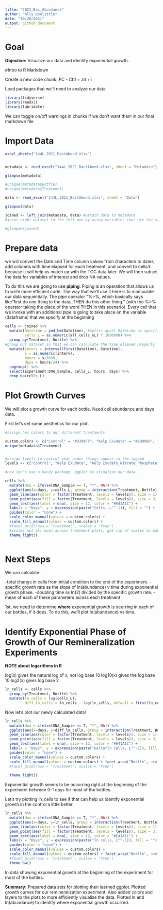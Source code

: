 ```yaml
---
title: "2021_Bac_Abundance"
author: "Ally Doolittle"
date: "10/20/2021"
output: github_document
---
```

# Goal

**Objective:** Visualize our data and identify exponential growth.

#Intro to R Markdown

Create a new code chunk: PC - Ctrl + alt + i

Load packages that we'll need to analyze our data
```r
library(tidyverse)
library(readxl)
library(lubridate)
```

We can toggle on/off warnings in chunks if we don't want them in our final markdown file

# Import Data

```r
excel_sheets("144L_2021_BactAbund.xlsx")


metadata <- read_excel("144L_2021_BactAbund.xlsx", sheet = "Metadata")

glimpse(metadata)

#unique(metadata$Bottle)
#unique(metadata$Treatment)

data <- read_excel("144L_2021_BactAbund.xlsx", sheet = "Data")

glimpse(data)

joined <- left_join(metadata, data) #attach data to metadata
#joins right dataset to the left one by using variables that are the same across the two dataframes

#glimpse(joined)
```

# Prepare data

we will convert the Date and Time column values from characters to dates, add columns with time elapsed for each treatment, and convert to cells/L because it will help us match up with the TOC data later. We will then subset the data for variables of interest and drop NA values.

To do this we are going to use **piping**. Piping is an operation that allows us to write more efficient code. The way that we'll use it here is to manipulate our data sequentially. The pipe operator "%>%, which basically says like "first do one thing to the data, THEN do this other thing." (with the %>% operator taking the place of the word THEN in this scenario). Every cell that we invoke with an additional pipe is going to take place on the variable (dataframe) that we specify at the beginning

```r
cells <- joined %>%
  mutate(Datetime = ymd_hm(Datetime), #splits apart Datetime as specified
         cells_L = as.numeric(all_cells_uL) * 1000000) %>%
  group_by(Treatment, Bottle) %>%
#group our dataset so that we can calculate the time elapsed properly
  mutate(interv = interval(first(Datetime), Datetime),
         s = as.numeric(interv),
         hours = s/3600,
         days = hours/24) %>%
  ungroup() %>%
  select(Experiment:DNA_Sample, cells_L, hours, days) %>%
  drop_na(cells_L)
```
# Plot Growth Curves

We will plot a growth curve for each bottle. Need cell abundance and days data.

First let's set some aesthetics for our plot.

```r
#assign hex colors to our different treatments

custom.colors <- c("Control" = "#3399FF", "Kelp Exudate" = "#339900", "Kelp Exudate_Nitrate_Phosphate" = "#CC0033", "Glucose_Nitrate_Phosphate" = "#FFCC33")
unique(metadata$Treatment)


#assign levels to control what order things appear in the legend
levels <- c("Control", "Kelp Exudate", "Kelp Exudate_Nitrate_Phosphate", "Glucose_Nitrate_Phosphate")

#now let's use a handy package, ggplot to visualize our data.

cells %>%
  mutate(dna = ifelse(DNA_Sample == T, "*", NA)) %>%
  ggplot(aes(x=days, y=cells_L, group = interaction(Treatment, Bottle))) +
  geom_line(aes(color = factor(Treatment, levels = levels)), size = 1) +
  geom_point(aes(fill = factor(Treatment, levels = levels)), size = 3, color = "black", shape = 21) +
  geom_text(aes(label = dna), size = 12, color = "#E41A1C") +
  labs(x = "Days", y = expression(paste("Cells, L"^-1)), fill = "") +
  guides(color = "none") +
  scale_color_manual(values = custom.colors) +
  scale_fill_manual(values = custom.colors) +
  #facet_grid(rows = "Treatment", scales = "free")
  #scales not all even across treatment plots, get rid of scales to make all the same value
  theme_light()
 


```

# Next Steps

We can calculate:

-total change in cells from initial condition to the end of the experiment.
-specific growth rate as the slope of ln(abundance) v time during exponential growth phase.
-doubling time as ln(2) divided by the specific growth rate.
-mean of each of these parameters across each treatment

1st, we need to determine **where** exponential growth is ocurring in each of our bottles, if it does. To do this, we'll plot ln(abundance) vs time.

# Identify Exponential Phase of Growth of Our Remineralization Experiments

**NOTE about logarithms in R**

log(x) gives the natural log of x, not log base 10
log10(x) gives the log base 10
log2(x) gives log base 2

```r
ln_cells <- cells %>%
  group_by(Treatment, Bottle) %>%
  mutate(ln_cells = log(cells_L), 
         diff_ln_cells = ln_cells - lag(ln_cells, default = first(ln_cells)))
```

Now let's plot our newly calculated data!

```r
ln_cells %>%
  mutate(dna = ifelse(DNA_Sample == T, "*", NA)) %>%
  ggplot(aes(x=days, y=diff_ln_cells, group = interaction(Treatment, Bottle))) +
  geom_line(aes(color = factor(Treatment, levels = levels)), size = 1) +
  geom_point(aes(fill = factor(Treatment, levels = levels)), size = 3, color = "black", shape = 21) +
  geom_text(aes(label = dna), size = 12, color = "#E41A1C") +
  labs(x = "Days", y = expression(paste("Delta*ln cells, L"^-1)), fill = "") +
  guides(color = "none") +
  scale_color_manual(values = custom.colors) +
  scale_fill_manual(values = custom.colors) + facet_wrap("Bottle", ncol =2)
  #facet_grid(rows = "Treatment", scales = "free")
 
  theme_light()
```

Exponential growth seems to be occurring right at the beginning of the experiment between 0-1 days for most of the bottles. 

Let's try plotting ln_cells to see if that can help us identify exponential growth in the control a little better.

```r

ln_cells %>%
  mutate(dna = ifelse(DNA_Sample == T, "*", NA)) %>%
  ggplot(aes(x=days, y=ln_cells, group = interaction(Treatment, Bottle))) +
  geom_line(aes(color = factor(Treatment, levels = levels)), size = 1) +
  geom_point(aes(fill = factor(Treatment, levels = levels)), size = 3, color = "black", shape = 21) +
  geom_text(aes(label = dna), size = 12, color = "#E41A1C") +
  labs(x = "Days", y = expression(paste("ln cells, L"^-1)), fill = "") +
  guides(color = "none") +
  scale_color_manual(values = custom.colors) +
  scale_fill_manual(values = custom.colors) + facet_wrap("Bottle", ncol =2)
  #facet_grid(rows = "Treatment", scales = "free")
  theme_bw()
```
ln data showing exponential growth at the beginning of the experiment for most of the bottles.

**Summary:** Prepared data sets for plotting then learned ggplot. Plotted growth curves for our remineralization experiment. Also added colors and layers to the plots to more efficiently visualize the data. Plotted ln and ln(abundance) to identify where exponential growth occurred. 